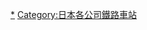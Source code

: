 {{DEFAULTSORT:Osaka Forest Railway}}

[[Category:小坂森林鐵道|*]]
[[Category:日本各公司鐵路車站|Category:日本各公司鐵路車站]]